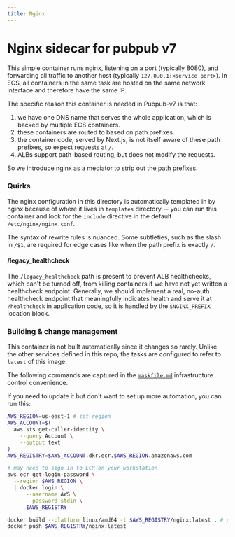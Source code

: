 ```yaml
---
title: Nginx
---
```


# Nginx sidecar for pubpub v7

This simple container runs nginx, listening on a port (typically 8080), and forwarding
all traffic to another host (typically `127.0.0.1:<service port>`). In ECS, all containers
in the same task are hosted on the same network interface and therefore have the same IP.

The specific reason this container is needed in Pubpub-v7 is that:

1. we have one DNS name that serves the whole application, which is backed by multiple ECS containers.
2. these containers are routed to based on path prefixes.
3. the container code, served by Next.js, is not itself aware of these path prefixes, so expect requests at `/`.
4. ALBs support path-based routing, but does not modify the requests.

So we introduce nginx as a mediator to strip out the path prefixes.

### Quirks

The nginx configuration in this directory is automatically templated in by nginx because
of where it lives in `templates` directory -- you can run this container and look for the
`include` directive in the default `/etc/nginx/nginx.conf`.

The syntax of rewrite rules is nuanced. Some subtleties, such as the slash in `/$1`, are
required for edge cases like when the path prefix is exactly `/`.

#### /legacy_healthcheck

The `/legacy_healthcheck` path is present to prevent ALB healthchecks, which can't be turned
off, from killing containers if we have not yet written a healthcheck endpoint. Generally,
we should implement a real, no-auth healthcheck endpoint that meaningfully indicates health
and serve it at `/healthcheck` in application code, so it is handled by the `$NGINX_PREFIX`
location block.

### Building & change management

This container is not built automatically since it changes so rarely. Unlike the other
services defined in this repo, the tasks are configured to refer to `latest` of this image.

The following commands are captured in the [`maskfile.md`](./maskfile.md) infrastructure
control convenience.

If you need to update it but don't want to set up more automation, you can run this:

```bash
AWS_REGION=us-east-1 # set region
AWS_ACCOUNT=$(
  aws sts get-caller-identity \
    --query Account \
    --output text
)
AWS_REGISTRY=$AWS_ACCOUNT.dkr.ecr.$AWS_REGION.amazonaws.com

# may need to sign in to ECR on your workstation
aws ecr get-login-password \
  --region $AWS_REGION \
  | docker login \
      --username AWS \
      --password-stdin \
      $AWS_REGISTRY

docker build --platform linux/amd64 -t $AWS_REGISTRY/nginx:latest . # path to this directory
docker push $AWS_REGISTRY/nginx:latest
```

